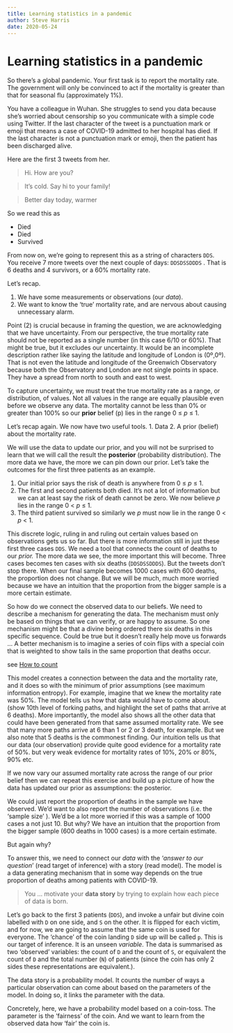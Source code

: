 ```yaml
---
title: Learning statistics in a pandemic
author: Steve Harris
date: 2020-05-24
---
```


# Learning statistics in a pandemic

So there’s a global pandemic. Your first task is to report the mortality rate. The government will only be convinced to act if the mortality is greater than that for seasonal flu (approximately 1%).

You have a colleague in Wuhan. She struggles to send you data because she’s worried about censorship so you communicate with a simple code using Twitter. If the last character of the tweet is a punctuation mark or emoji that means a case of COVID-19 admitted to her hospital has died. If the last character is not a punctuation mark or emoji, then the patient has been discharged alive.
 
Here are the  first 3 tweets from her.

> Hi. How are you?

> It’s cold. Say hi to your family!

> Better day today, warmer

So we read this as 

* Died
* Died
* Survived

From now on, we’re going to represent this as a string of characters `DDS`. You receive 7 more tweets over the next couple of days: `DDSDSSDDDS` . That is 6 deaths and 4 survivors, or a 60% mortality rate.

Let’s recap.

1. We have some measurements or observations (our *data*).
2. We want to know the ‘true’ mortality rate, and are nervous about causing unnecessary alarm.

Point (2) is crucial because in framing the question, we are acknowledging that we have uncertainty. From our perspective, the true mortality rate should not be reported as a single number (in this case 6/10 or 60%). That might be true, but it excludes our uncertainty. It would be an incomplete description rather like saying the latitude and longitude of London is (0º,0º). That is not even the latitude and longitude of the Greenwich Observatory because both the Observatory and London are not single points in space. They have a spread from north to south and east to west.

To capture uncertainty, we must treat the true mortality rate as a range, or distribution, of values. Not all values in the range are equally plausible even before we observe any data. The mortality cannot be less than 0% or greater than 100% so our **prior** belief (p) lies in the range 0 ≤ *p* ≤ 1.  

Let’s recap again. We now have two useful tools.
1. Data
2. A prior (belief) about the mortality rate.

We will use the data to update our prior, and you will not be surprised to learn that we will call the result the **posterior** (probability distribution). The more data we have, the more we can pin down our prior. Let’s take the outcomes for the first three patients as an example.

1. Our initial prior says the risk of death is anywhere from 0 ≤ *p* ≤ 1.
2. The first and second patients both died. It’s not a lot of information but we can at least say the risk of death cannot be zero. We now believe *p* lies in the range 0 < *p* ≤ 1.
3. The third patient survived so similarly we *p* must now lie in the range 0 < *p* < 1.

This discrete logic, ruling in and ruling out certain values based on observations gets us so far. But there is more information still in just these first three cases `DDS`. We need a tool that connects the count of deaths to our *prior.* The more data we see, the more important this will become. Three cases becomes ten cases with six deaths  (`DDSDSSDDDS`). But the tweets don’t stop there. When our final sample becomes 1000 cases with 600 deaths, the proportion does not change. But we will be much, much more worried because we have an intuition that the proportion from the bigger sample is a more certain estimate. 

So how do we connect the observed data to our beliefs. We need to describe a mechanism for generating the data. The mechanism must only be based on things that we can verify, or are happy to assume. So one mechanism might be that a divine being ordered there six deaths in this specific sequence. Could be true but it doesn't really help move us forwards ... 
A better mechanism is to imagine a series of coin flips with a special coin that is weighted to show tails in the same proportion that deaths occur.

see [How to count](how-to-count.qmd)

This model creates a connection between the data and the mortality rate, and it does so with the minimum of prior assumptions (see maximum information entropy). For example, imagine that we knew the mortality rate was 50%. The model tells us how that data would have to come about.
(show 10th level of forking paths, and highlight the set of paths that arrive at 6 deaths). More importantly, the model also shows all the other data that could have been generated from that same assumed mortality rate. We see that many more paths arrive at 6 than 1 or 2 or 3 death, for example. But we also note that 5 deaths is the commonest finding. Our intuition tells us that our data (our observation) provide quite good evidence for a mortality rate of 50%. but very weak evidence for mortality rates of 10%, 20% or 80%, 90% etc.

If we now vary our assumed mortality rate across the range of our prior belief then we can repeat this exercise and build up a picture of how the data has updated our prior as assumptions: the posterior.

We could just report the proportion of deaths in the sample we have observed. We’d want to also report the number of observations (i.e. the ‘sample size’ ). We’d be a lot more  worried if this was a sample of 1000 cases a not just 10. But why? We have an intuition that the proportion from the bigger sample (600 deaths in 1000 cases) is a more certain estimate. 

But again why? 

To answer this, we need to connect our *data* with the ‘*answer to our question*’ (read target of inference) with a story (read model). The model is a data generating mechanism that in some way depends on the true proportion of deaths among patients with COVID-19.

> You ... motivate your **data story** by trying to explain how each piece of data is born.

Let’s go back to the first 3 patients (`DDS`), and invoke a unfair but divine coin labelled with `D` on one side, and `S` on the other. It is flipped for each victim,  and for now, we are going  to assume that the same coin is used for everyone.   The ‘chance’ of the coin landing `D` side up will be called `p`. This is our target of inference. It is an unseen *variable*. The data is summarised as two ‘observed’ variables: the count of `D` and the count of `S`, or equivalent the count of `D` and the total number (`N`) of patients (since the coin has only 2 sides these representations are equivalent.).

The data story is a probability model. It counts the number of ways a particular observation can come about based on the parameters of the model. In doing so, it links the parameter with the data. 

Concretely, here, we have a probability model based on a coin-toss. The parameter is the ‘fairness’ of the coin. And we want to learn from the observed data how ‘fair’ the coin is. 
